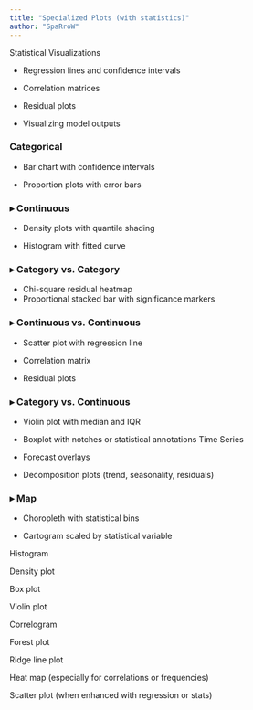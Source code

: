 ```yaml
---
title: "Specialized Plots (with statistics)"
author: "SpaRroW"
---
```


Statistical Visualizations

-    Regression lines and confidence intervals

-   Correlation matrices

-   Residual plots

-   Visualizing model outputs

### Categorical

-   Bar chart with confidence intervals

-   Proportion plots with error bars 

### ▸ Continuous

-   Density plots with quantile shading

-   Histogram with fitted curve 

### ▸ Category vs. Category

-   Chi-square residual heatmap
-   Proportional stacked bar with significance markers 

### ▸ Continuous vs. Continuous

-   Scatter plot with regression line

-   Correlation matrix

-   Residual plots 

### ▸ Category vs. Continuous

-   Violin plot with median and IQR

-   Boxplot with notches or statistical annotations Time Series

-   Forecast overlays

-   Decomposition plots (trend, seasonality, residuals) 

### ▸ Map

-   Choropleth with statistical bins

-   Cartogram scaled by statistical variable

Histogram

Density plot

Box plot

Violin plot

Correlogram

Forest plot

Ridge line plot

Heat map (especially for correlations or frequencies)

Scatter plot (when enhanced with regression or stats)
